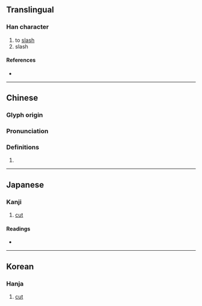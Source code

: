 {{character info/new}}
==Translingual==

===Han character===
{{Han char|rn=18|rad=刀|as=11|sn=13|four=52300|canj=JILN|ids=⿰專刂}}

# to [[slash]]
# slash

====References====
* {{Han ref|kx=0143.190|dkj=02148|dj=0324.060|hdz=10353.020|uh=5278|ud=21112|bh=DCC7|bd=56519}}

----

==Chinese==
{{zh-forms}}

===Glyph origin===
{{Han etym}}

===Pronunciation===
{{zh-pron
|m=tuán
|c=tyun4,zyun1
|mc=y
|oc=y
|ma=
|cat=v,n
}}

===Definitions===
{{zh-hanzi}}

# {{rfdef|zh}}

----

==Japanese==

===Kanji===
{{ja-kanji|grade=|rs=刀11}}

# [[cut]]

====Readings====
* {{ja-readings|on=[[たん]] (tan), [[だん]] (dan), [[せん]] (sen)|kun=[[きる]] (kiru), [[さく]] (saku), [[たつ]] (tatsu), [[ほしいまま]] (hoshiimama)}}

----

==Korean==

===Hanja===
{{ko-hanja|hangeul=[[단]], [[전]]|rv=dan, jeon|mr=tan, chŏn}}

# [[cut]]